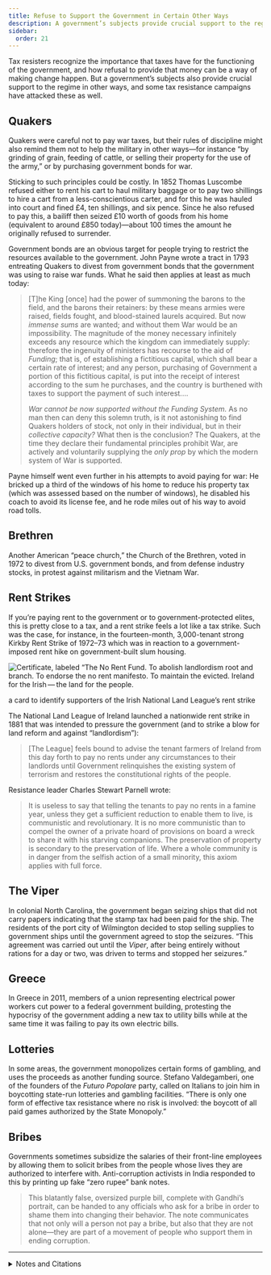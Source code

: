 ```yaml
---
title: Refuse to Support the Government in Certain Other Ways
description: A government’s subjects provide crucial support to the regime in other ways than through taxes.
sidebar:
  order: 21
---
```


Tax resisters recognize the importance that taxes have for the functioning of the government, and how refusal to provide that money can be a way of making change happen.
But a government’s subjects also provide crucial support to the regime in other ways, and some tax resistance campaigns have attacked these as well.

## <Badge text="Example" size="medium" /> Quakers

Quakers were careful not to pay war taxes, but their rules of discipline might also remind them not to help the military in other ways—for instance “by grinding of grain, feeding of cattle, or selling their property for the use of the army,” or by purchasing government bonds for war.

Sticking to such principles could be costly.
In 1852 Thomas Luscombe refused either to rent his cart to haul military baggage or to pay two shillings to hire a cart from a less-conscientious carter, and for this he was hauled into court and fined £4, ten shillings, and six pence.
Since he also refused to pay this, a bailiff then seized £10 worth of goods from his home (equivalent to around £850 today)—about 100 times the amount he originally refused to surrender.

Government bonds are an obvious target for people trying to restrict the resources available to the government.
John Payne wrote a tract in 1793 entreating Quakers to divest from government bonds that the government was using to raise war funds.
What he said then applies at least as much today:

> [T]he King [once] had the power of summoning the barons to the field, and the barons their retainers: by these means armies were raised, fields fought, and blood-stained laurels acquired.
> But now <em>immense sums</em> are wanted; and without them War would be an impossibility.
> The magnitude of the money necessary infinitely exceeds any resource which the kingdom can immediately supply: therefore the ingenuity of ministers has recourse to the aid of <i>Funding</i>; that is, of establishing a fictitious capital, which shall bear a certain rate of interest; and any person, purchasing of Government a portion of this fictitious capital, is put into the receipt of interest according to the sum he purchases, and the country is burthened with taxes to support the payment of such interest.…
>
> <em>War cannot be now supported without the Funding System.</em>
> As no man then can deny this solemn truth, is it not astonishing to find Quakers holders of stock, not only in their individual, but in their <em>collective capacity?</em>
> What then is the conclusion?
> The Quakers, at the time they declare their fundamental principles prohibit War, are actively and voluntarily supplying the <em>only prop</em> by which the modern system of War is supported.

Payne himself went even further in his attempts to avoid paying for war:
He bricked up a third of the windows of his home to reduce his property tax (which was assessed based on the number of windows), he disabled his coach to avoid its license fee, and he rode miles out of his way to avoid road tolls.

## <Badge text="Example" size="medium" /> Brethren

Another American “peace church,” the Church of the Brethren, voted in 1972 to divest from U.S. government bonds, and from defense industry stocks, in protest against militarism and the Vietnam War.

## <Badge text="Example" size="medium" /> Rent Strikes

If you’re paying rent to the government or to government-protected elites, this is pretty close to a tax, and a rent strike feels a lot like a tax strike.
Such was the case, for instance, in the fourteen-month, 3,000-tenant strong Kirkby Rent Strike of 1972–73 which was in reaction to a government-imposed rent hike on government-built slum housing.

![Certificate, labeled “The No Rent Fund. To abolish landlordism root and branch. To endorse the no rent manifesto. To maintain the evicted. Ireland for the Irish — the land for the people.](../../../assets/no-rent-fund.gif)
<figcaption>a card to identify supporters of the Irish National Land League’s rent strike</figcaption>

The National Land League of Ireland launched a nationwide rent strike in 1881 that was intended to pressure the government (and to strike a blow for land reform and against “landlordism”):

> [The League] feels bound to advise the tenant farmers of Ireland from this day forth to pay no rents under any circumstances to their landlords until Government relinquishes the existing system of terrorism and restores the constitutional rights of the people.

Resistance leader Charles Stewart Parnell wrote:

> It is useless to say that telling the tenants to pay no rents in a famine year, unless they get a sufficient reduction to enable them to live, is communistic and revolutionary.
> It is no more communistic than to compel the owner of a private hoard of provisions on board a wreck to share it with his starving companions.
> The preservation of property is secondary to the preservation of life.
> Where a whole community is in danger from the selfish action of a small minority, this axiom applies with full force.

## <Badge text="Example" size="medium" /> The Viper

In colonial North Carolina, the government began seizing ships that did not carry papers indicating that the stamp tax had been paid for the ship.
The residents of the port city of Wilmington decided to stop selling supplies to government ships until the government agreed to stop the seizures.
“This agreement was carried out until the <i>Viper</i>, after being entirely without rations for a day or two, was driven to terms and stopped her seizures.”

## <Badge text="Example" size="medium" /> Greece

In Greece in 2011, members of a union representing electrical power workers cut power to a federal government building, protesting the hypocrisy of the government adding a new tax to utility bills while at the same time it was failing to pay its own electric bills.

## <Badge text="Example" size="medium" /> Lotteries

In some areas, the government monopolizes certain forms of gambling, and uses the proceeds as another funding source.
Stefano Valdegamberi, one of the founders of the <i>Futuro Popolare</i> party, called on Italians to join him in boycotting state-run lotteries and gambling facilities.
“There is only one form of effective tax resistance where no risk is involved: the boycott of all paid games authorized by the State Monopoly.”

## <Badge text="Example" size="medium" /> Bribes

Governments sometimes subsidize the salaries of their front-line employees by allowing them to solicit bribes from the people whose lives they are authorized to interfere with.
Anti-corruption activists in India responded to this by printing up fake “zero rupee” bank notes.

> This blatantly false, oversized purple bill, complete with Gandhi’s portrait, can be handed to any officials who ask for a bribe in order to shame them into changing their behavior.
> The note communicates that not only will a person not pay a bribe, but also that they are not alone—they are part of a movement of people who support them in ending corruption.

<hr />

<details>
<summary>Notes and Citations</summary>

* Philadelphia Yearly Meeting “Attend to Your Tender Scruples” <i>American Quaker War Tax Resistance</i>, 2nd ed. (2011) p. 145
* “The Seizure of the Friends’ Goods” <i>The British Friend</i> December 1852, p. 302
* Pacificus (pseud. for Payne, John) “To the Society of the People Called Quakers” 13 May 1793
* Smith, H.E. <i>Annals of Smith of Cantley, Balby, and Doncaster, County York</i> (1878) pp. 26–27
* “From the General Board” <i>Messenger</i> 1 May 1972, p. 6
* “Kirkby Rent Strike 1972 (Documentary)” Working Class Self Organization’s blog, 8 April 2012
* “Ireland” <i>Donahoe’s Magazine</i> December 1881, p. 569
* Parnell, Charles Stewart “Refuse to Pay Extortionate Rents” in Gross, David (ed.) <i>We Won’t Pay: A Tax Resistance Reader</i> (2008) p. 266
* Saunders, William L. <i>Lessons from Our North Carolina Records</i> (1889) pp. 10–11
* “Protesting Greek power workers cut ministry supply” Associated Press 16 November 2011
* “Valdegamberi (consigl. reg. Veneto): ‘Boicottiamo tutti i giochi di Stato’ ” <i>jamma.it</i>
* Guinard, Antoine “How a non-profit in India is fighting corruption with fake money” <i>Public Radio International</i>

</details>

